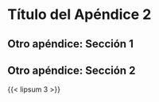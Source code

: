 # Título del Apéndice 2 {#ch-apéndice2}

## Otro apéndice: Sección 1

\noindent {{< lipsum 2 >}}

## Otro apéndice: Sección 2

{{< lipsum 3 >}}